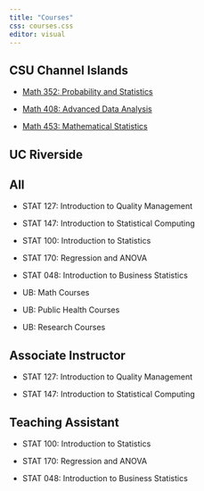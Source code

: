 ```yaml
---
title: "Courses"
css: courses.css
editor: visual
---
```


::: content-block
## CSU Channel Islands

-   [Math 352: Probability and Statistics](https://m352.inqs.info)

-   [Math 408: Advanced Data Analysis](https://m408.inqs.info)

-   [Math 453: Mathematical Statistics](https://inqs909.gitlab.io/m453_f22)
:::

::: content-block
## UC Riverside

::: {.panel-tabset .nav-pills}
## All

-   STAT 127: Introduction to Quality Management

-   STAT 147: Introduction to Statistical Computing

-   STAT 100: Introduction to Statistics

-   STAT 170: Regression and ANOVA

-   STAT 048: Introduction to Business Statistics

-   UB: Math Courses

-   UB: Public Health Courses

-   UB: Research Courses

## Associate Instructor

-   STAT 127: Introduction to Quality Management

-   STAT 147: Introduction to Statistical Computing

## Teaching Assistant

-   STAT 100: Introduction to Statistics

-   STAT 170: Regression and ANOVA

-   STAT 048: Introduction to Business Statistics
:::
:::
